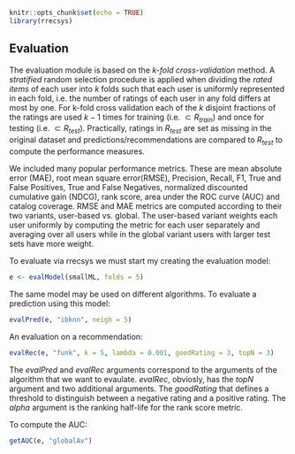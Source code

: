 <!--
%\VignetteEngine{knitr::knitr}
%\VignetteIndexEntry{10. Evaluation}
-->

```{r global_options, include=FALSE}
knitr::opts_chunk$set(echo = TRUE)
library(rrecsys)
```

## Evaluation

The evaluation module is based on the _k-fold cross-validation_ method. A _stratified_ random selection procedure is applied when dividing the _rated items_ of each user into $k$ folds such that each user is uniformly represented in each fold, i.e. the number of ratings of each user in any fold differs at most by one. For k-fold cross validation each of the $k$ disjoint fractions of the ratings are used $k-1$ times for training (i.e. $\subset R_{train}$) and once for testing (i.e. $\subset R_{test}$). Practically, ratings in $R_{test}$ are set as missing in the original dataset and predictions/recommendations are compared to $R_{test}$ to compute the  performance measures.

We included many popular performance metrics. These are mean absolute error (MAE), root mean square error(RMSE), Precision, Recall, F1, True and False Positives, True and False Negatives, normalized discounted cumulative gain (NDCG), rank score, area under the ROC curve (AUC) and catalog coverage. RMSE and MAE metrics are computed according to their two variants, user-based vs. global. The user-based variant weights each user uniformly by computing the metric for each user separately and averaging over all users while in the global variant users with larger test sets have more weight.

To evaluate via rrecsys we must start my creating the evaluation model:

```{r, eval=FALSE}
e <- evalModel(smallML, folds = 5)
```
The same model may be used on different algorithms. To evaluate a prediction using this model:
```{r, eval=FALSE}
evalPred(e, "ibknn", neigh = 5)
```

An evaluation on a recommendation:
```{r, eval=FALSE}
evalRec(e, "funk", k = 5, lambda = 0.001, goodRating = 3, topN = 3)
```
The _evalPred_ and _evalRec_ arguments correspond to the arguments of the algorithm that we want to evaulate. _evalRec_, obviosly, has the _topN_ argument and two additional arguments. The _goodRating_ that defines a threshold to distinguish between a negative rating and a positive rating. The _alpha_ argument is the ranking half-life for the rank score metric.

To compute the AUC:
```{r, eval=FALSE}
getAUC(e, "globalAv")
```
